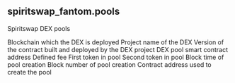 ## spiritswap_fantom.pools 
Spiritswap DEX pools


<ParamField path="blockchain">
Blockchain which the DEX is deployed
</ParamField>
<ParamField path="project">
Project name of the DEX
</ParamField>
<ParamField path="version">
Version of the contract built and deployed by the DEX project
</ParamField>
<ParamField path="pool">
DEX pool smart contract address
</ParamField>
<ParamField path="fee">
Defined fee
</ParamField>
<ParamField path="token0">
First token in pool
</ParamField>
<ParamField path="token1">
Second token in pool
</ParamField>
<ParamField path="creation_block_time">
Block time of pool creation
</ParamField>
<ParamField path="creation_block_number">
Block number of pool creation
</ParamField>
<ParamField path="contract_address">
Contract address used to create the pool
</ParamField>
